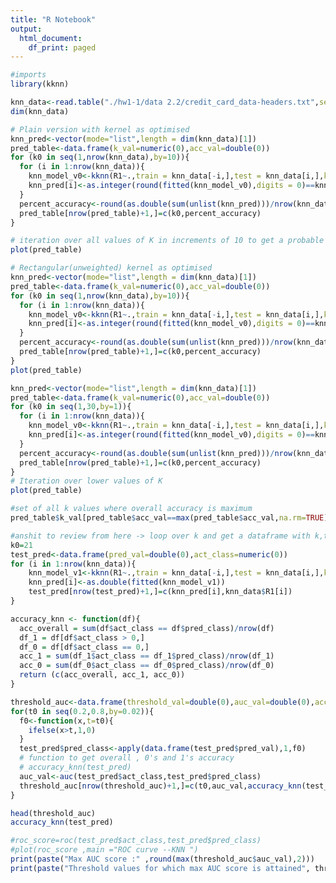 ```yaml
---
title: "R Notebook"
output:
  html_document:
    df_print: paged
---
```


```r
#imports
library(kknn)
```

```r
knn_data<-read.table("./hw1-1/data 2.2/credit_card_data-headers.txt",sep='\t',header=TRUE)
dim(knn_data)
```

```r
# Plain version with kernel as optimised 
knn_pred<-vector(mode="list",length = dim(knn_data)[1])
pred_table<-data.frame(k_val=numeric(0),acc_val=double(0))
for (k0 in seq(1,nrow(knn_data),by=10)){
  for (i in 1:nrow(knn_data)){
    knn_model_v0<-kknn(R1~.,train = knn_data[-i,],test = knn_data[i,],k=k0,kernel="optimal",scale = TRUE)
    knn_pred[i]<-as.integer(round(fitted(knn_model_v0),digits = 0)==knn_data$R1[i]) 
  }
  percent_accuracy<-round(as.double(sum(unlist(knn_pred)))/nrow(knn_data),digits =2)
  pred_table[nrow(pred_table)+1,]=c(k0,percent_accuracy)
}
```

```r
# iteration over all values of K in increments of 10 to get a probable range where max accuarcy is attained
plot(pred_table)
```

```r
# Rectangular(unweighted) kernel as optimised 
knn_pred<-vector(mode="list",length = dim(knn_data)[1])
pred_table<-data.frame(k_val=numeric(0),acc_val=double(0))
for (k0 in seq(1,nrow(knn_data),by=10)){
  for (i in 1:nrow(knn_data)){
    knn_model_v0<-kknn(R1~.,train = knn_data[-i,],test = knn_data[i,],k=k0,kernel="rectangular",scale = TRUE)
    knn_pred[i]<-as.integer(round(fitted(knn_model_v0),digits = 0)==knn_data$R1[i]) 
  }
  percent_accuracy<-round(as.double(sum(unlist(knn_pred)))/nrow(knn_data),digits =2)
  pred_table[nrow(pred_table)+1,]=c(k0,percent_accuracy)
}
plot(pred_table)
```

```r
knn_pred<-vector(mode="list",length = dim(knn_data)[1])
pred_table<-data.frame(k_val=numeric(0),acc_val=double(0))
for (k0 in seq(1,30,by=1)){
  for (i in 1:nrow(knn_data)){
    knn_model_v0<-kknn(R1~.,train = knn_data[-i,],test = knn_data[i,],k=k0,kernel="rectangular",scale = TRUE)
    knn_pred[i]<-as.integer(round(fitted(knn_model_v0),digits = 0)==knn_data$R1[i]) 
  }
  percent_accuracy<-round(as.double(sum(unlist(knn_pred)))/nrow(knn_data),digits =2)
  pred_table[nrow(pred_table)+1,]=c(k0,percent_accuracy)
}
# Iteration over lower values of K
plot(pred_table)
```

```r
#set of all k values where overall accuracy is maximum
pred_table$k_val[pred_table$acc_val==max(pred_table$acc_val,na.rm=TRUE)]
```

```r
#anshit to review from here -> loop over k and get a dataframe with k,threshold and auc value, accuracies
k0=21
test_pred<-data.frame(pred_val=double(0),act_class=numeric(0))
for (i in 1:nrow(knn_data)){
    knn_model_v1<-kknn(R1~.,train = knn_data[-i,],test = knn_data[i,],k=k0,kernel="rectangular",scale = TRUE)
    knn_pred[i]<-as.double(fitted(knn_model_v1))
    test_pred[nrow(test_pred)+1,]=c(knn_pred[i],knn_data$R1[i])
}
```

```r
accuracy_knn <- function(df){
  acc_overall = sum(df$act_class == df$pred_class)/nrow(df)
  df_1 = df[df$act_class > 0,]
  df_0 = df[df$act_class == 0,]
  acc_1 = sum(df_1$act_class == df_1$pred_class)/nrow(df_1)
  acc_0 = sum(df_0$act_class == df_0$pred_class)/nrow(df_0)
  return (c(acc_overall, acc_1, acc_0))
}
```

```r
threshold_auc<-data.frame(threshold_val=double(0),auc_val=double(0),acc_overall=double(0),acc_1=double(0),acc_0=double(0))
for(t0 in seq(0.2,0.8,by=0.02)){
  f0<-function(x,t=t0){
    ifelse(x>t,1,0)
  }
  test_pred$pred_class<-apply(data.frame(test_pred$pred_val),1,f0)
  # function to get overall , 0's and 1's accuracy
  # accuracy_knn(test_pred)
  auc_val<-auc(test_pred$act_class,test_pred$pred_class)
  threshold_auc[nrow(threshold_auc)+1,]=c(t0,auc_val,accuracy_knn(test_pred))
}
``` 

```r
head(threshold_auc)
accuracy_knn(test_pred)
```

```r
#roc_score=roc(test_pred$act_class,test_pred$pred_class)
#plot(roc_score ,main ="ROC curve --KNN ")
print(paste("Max AUC score :" ,round(max(threshold_auc$auc_val),2)))
print(paste("Threshold values for which max AUC score is attained", threshold_auc$threshold_val[threshold_auc$auc_val==max(threshold_auc$auc_val,na.rm=TRUE)]))
```